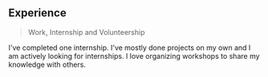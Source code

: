 ## Experience

> Work, Internship and Volunteership

I've completed one internship. I've mostly done projects on my own and I am actively looking for internships. I love organizing workshops to share my knowledge with others.
